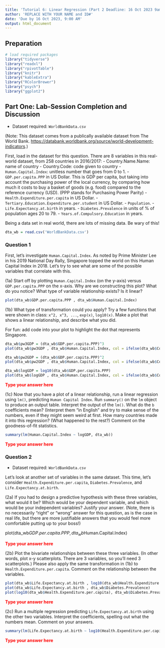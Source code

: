 ---
title: 'Tutorial 6: Linear Regression (Part 2 Deadline: 16 Oct 2023 9am)'
author: 'REPLACE WITH YOUR NAME and ID#'
date: 'Due by 16 Oct 2023, 9:00 AM'
output: html_document
---
## Preparation

```{r load-libraries, echo=TRUE, message=FALSE, warning=FALSE}
# load required packages
library("tidyverse")
library("readxl")
library("rpivotTable")
library("knitr")
library("kableExtra")
library("RColorBrewer")
library("psych")
library("ggplot2")
```

## Part One: Lab-Session Completion and Discussion

-   Dataset required: `WorldBankData.csv`

(Note: This dataset comes from a publically available dataset from The
World Bank.
<https://databank.worldbank.org/source/world-development-indicators>.)

First, load in the dataset for this question. There are 8 variables in
this real-world dataset, from 258 countries in 2016/2017: -
Country.Name.Name: name of country - Country.Code: code given to
country - `Human.Capital.Index`: unitless number that goes from 0
to 1. - `GDP.per.capita.PPP` in US Dollar. This is GDP per capita, but
taking into account the purchasing power of the local currency, by
comparing how much it costs to buy a basket of goods (e.g. food)
compared to the reference currency (USD). (PPP stands for Purchasing
Power Parity) - `Health.Expenditure.per.capita` in US Dollar. -
`Tertiary.Education.Expenditure.per.student` in US Dollar. -
`Population`. - `Life.Expectancy.at.birth` in years. -
`Diabetes.Prevalence` in units of % of population ages 20 to 79. -
`Years.of.Compulsory.Education` in years.

Being a data set in real world, there are lots of missing data. Be wary
of this!

```{r q1-read-dataset, echo=TRUE}

dta_wb = read.csv('WorldBankData.csv')

```

### Question 1

First, let's investigate `Human.Capital.Index`. As noted by Prime
Minister Lee in his 2019 National Day Rally, Singapore topped the world
on this Human Capital Index in 2018. Let's try to see what are some of
the possible variables that correlate with this.

(1a) Start off by plotting `Human.Capital.Index` (on the y-axis) versus
`GDP.per.capita.PPP` on the x-axis. Why are we constructing this plot?
What do you notice? What type of variable relationship exists? Is it
linear?

```{r 1a), echo=TRUE}
plot(dta_wb$GDP.per.capita.PPP , dta_wb$Human.Capital.Index)

```

::: {style="color: red"}

:::

(1b) What type of transformation could you apply? Try a few functions
that were shown in class: `x^2, x^3, ...`, `exp(x)`, `log10(x)`. Make a
plot that shows a linear relationship, and describe what you did.

For fun: add code into your plot to highlight the dot that represents
Singapore.

```{r 1b), echo=TRUE}
dta_wb$pw3GDP = (dta_wb$GDP.per.capita.PPP)^3
plot(dta_wb$pw3GDP , dta_wb$Human.Capital.Index, col = ifelse(dta_wb$Country.Name == "Singapore", "red","black"))

dta_wb$pw2GDP = (dta_wb$GDP.per.capita.PPP)^2
plot(dta_wb$pw2GDP , dta_wb$Human.Capital.Index, col = ifelse(dta_wb$Country.Name == "Singapore", "red","black"))

dta_wb$logGDP = log10(dta_wb$GDP.per.capita.PPP)
plot(dta_wb$logGDP , dta_wb$Human.Capital.Index, col = ifelse(dta_wb$Country.Name == "Singapore", "red","black"))

```
::: {style="color: red"}
**Type your answer here**
:::

(1c) Now that you have a plot of a linear relationship, run a linear
regression using `lm()`, predicting `Human Capital Index`. Run
`summary()` on the `lm` object to produce an output table. Interpret the
output of the `lm()`. What do the `b` coefficients mean? (Interpret them
"in English" and try to make sense of the numbers, even if they might
seem weird at first. How many countries made it into this regression?
(What happened to the rest?) Comment on the goodness-of-fit statistics.

```{r 1c), echo=TRUE}
summary(lm(Human.Capital.Index ~ logGDP, dta_wb))
```
::: {style="color: red"}
**Type your answer here**
:::

### Question 2

-   Dataset required: `WorldBankData.csv`

Let's look at another set of variables in the same dataset. This time,
let's consider `Health.Expenditure.per.capita`, `Diabetes.Prevalence`,
and `Life.Expectancy.at.birth`.

(2a) If you had to design a predictive hypothesis with these three
variables, what would it be? Which would be your dependent variable, and
which would be your independent variables? Justify your answer. (Note,
there is no necessarily "right" or "wrong" answer for this question, as
is the case in real life, but there are more justifiable answers that
you would feel more comfortable putting up to your boss!)


plot(dta_wb$GDP.per.capita.PPP , dta_wb$Human.Capital.Index)

::: {style="color: red"}
**Type your answer here**
:::

(2b) Plot the bivariate relationships between these three variables. (In
other words, plot x-y scatterplots. There are 3 variables, so you'll
need 3 scatterplots.) Please also apply the same transformation in (1b)
to `Health.Expenditure.per.capita`. Comment on the relationship between
the variables.


```{r 2b), echo=TRUE}
plot(dta_wb$Life.Expectancy.at.birth , log10(dta_wb$Health.Expenditure.per.capita))
plot(dta_wb$Life.Expectancy.at.birth , dta_wb$Diabetes.Prevalence)
plot(log10(dta_wb$Health.Expenditure.per.capita), dta_wb$Diabetes.Prevalence)
```

::: {style="color: red"}
**Type your answer here**
:::

(2c) Run a multiple regression predicting `Life.Expectancy.at.birth`
using the other two variables. Interpret the coefficients, spelling out
what the numbers mean. Comment on your answers.

```{r 2c), echo=TRUE}
summary(lm(Life.Expectancy.at.birth ~ log10(Health.Expenditure.per.capita) + Diabetes.Prevalence, dta_wb))
```

::: {style="color: red"}
**Type your answer here**
:::
